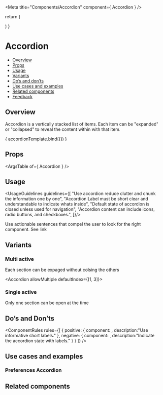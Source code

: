 
<Meta
  title="Components/Accordion"
  component={ Accordion }
/>

<!--- Component template -->

  return (
    <div className="monday-storybook-accordion_small-wrapepr">
      <Accordion defaultIndex={[1]}>
        <AccordionItem title="Notifications" />
        <AccordionItem title="Setting" />
        <AccordionItem title="Info" />
        <AccordionItem title="Profile" />
        <AccordionItem title="Permisions" />
        <AccordionItem title="Seurity" />
        <AccordionItem title="Connectivity" />
        <AccordionItem title="Integration" />
        <AccordionItem title="Assets" />
      </Accordion>
    </div>
  )
}

<!--- Component documentation -->

# Accordion
- [Overview](#overview)
- [Props](#props)
- [Usage](#usage)
- [Variants](#variants)
- [Do’s and don’ts](#dos-and-donts)
- [Use cases and examples](#use-cases-and-examples)
- [Related components](#related-components)
- [Feedback](#feedback)

## Overview
Accordion is a vertically stacked list of items. Each item can be "expanded" or "collapsed" to reveal the content within with that item.

<Canvas>
  <Story name="Overview"
         args={ {} }>
    { accordionTemplate.bind({}) }
  </Story>
</Canvas>

## Props
<ArgsTable of={ Accordion } />

## Usage
<UsageGuidelines guidelines={[
  "Use accordion reduce clutter and chunk the information one by one",
  "Accordion Label must be short clear and understandable to indicate whats inside",
  "Default state of accordion is closed unless used for navigation",
  "Accordion content can include icons, radio buttons, and checkboxes.",
]}/>

<Tip>Use actionable sentences that compel the user to look for the right component. See link</Tip>

## Variants
### Multi active
Each section can be expaged without colsing the others
<Canvas>
  <Story name="Multi active">
    <div className="monday-storybook-accordion_small-wrapepr">
      <Accordion allowMultiple defaultIndex={[1, 3]}>
        <AccordionItem title="Notifications" />
        <AccordionItem title="Setting"><div className="monday-storybook-accordion_small-box" /></AccordionItem>
        <AccordionItem title="Connectivity" />
        <AccordionItem title="Integration"><div className="monday-storybook-accordion_small-box" /></AccordionItem>
        <AccordionItem title="Assets" />
      </Accordion>
    </div>
  </Story>
</Canvas>

### Single active
Only one section can be open at the time
<Canvas>
  <Story name="Single active">
    <div className="monday-storybook-accordion_small-wrapepr">
      <Accordion defaultIndex={[1]}>
        <AccordionItem title="Notifications" />
        <AccordionItem title="Setting"><div className="monday-storybook-accordion_big-box" /></AccordionItem>
        <AccordionItem title="Connectivity" />
        <AccordionItem title="Integration" />
        <AccordionItem title="Assets" />
      </Accordion>
    </div>
  </Story>
</Canvas>

## Do’s and Don’ts
<ComponentRules
  rules={[
    {
      positive: {
        component:
          <Accordion>
            <AccordionItem title="Notifications" />
            <AccordionItem title="Security" />
            <AccordionItem title="InfoAssets" />
          </Accordion>,
        description:"Use informative short labels."
      },
      negative: {
        component:
          <Accordion>
            <AccordionItem title="Closed" />
            <AccordionItem title="Closed" />
            <AccordionItem title="Closed" />
          </Accordion>,
        description:"Indicate the accordion state with labels."
      }
    }
  ]}
/>

## Use cases and examples
### Preferences Accordion
<Canvas>
  <Story name="Preferences Accordion">
    <div className="monday-storybook-accordion_wrapper">
      <Accordion defaultIndex={[0]}>
        <AccordionItem title="In monday">
          <div className="monday-storybook-accordion_checkbox-wrapper">
            <Checkbox label="Likes my update" checked />
            <Checkbox label="Replies to my update" />
            <Checkbox label="Replies or likes a conversation I'm a part of" checked />
            <Checkbox label="Subscribes me to a Board/Item/Team" checked />
            <Checkbox label="Writes an update on an items I'm subscribed to" checked />
          </div>
        </AccordionItem>
      </Accordion>
    </div>
  </Story>
</Canvas>

## Related components
<RelatedComponents componentsNames={[]} />
